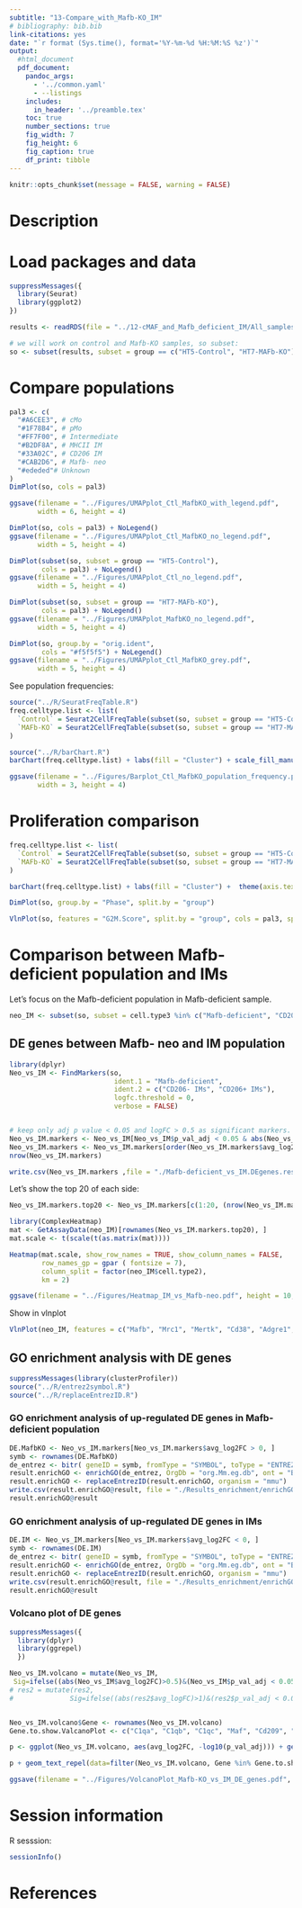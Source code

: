 ```yaml
---
subtitle: "13-Compare_with_Mafb-KO_IM"
# bibliography: bib.bib
link-citations: yes
date: "`r format (Sys.time(), format='%Y-%m-%d %H:%M:%S %z')`"
output: 
  #html_document
  pdf_document:
    pandoc_args:
      - '../common.yaml'
      - --listings
    includes:
      in_header: '../preamble.tex'
    toc: true
    number_sections: true
    fig_width: 7
    fig_height: 6
    fig_caption: true
    df_print: tibble
---
```


```r
knitr::opts_chunk$set(message = FALSE, warning = FALSE)
```

\newpage

# Description

# Load packages and data

```r
suppressMessages({
  library(Seurat)
  library(ggplot2)
})

results <- readRDS(file = "../12-cMAF_and_Mafb_deficient_IM/All_samples_Maf.seuratObject.Rds")

# we will work on control and Mafb-KO samples, so subset: 
so <- subset(results, subset = group == c("HT5-Control", "HT7-MAFb-KO"))
```

# Compare populations

```r
pal3 <- c(
  "#A6CEE3", # cMo
  "#1F78B4", # pMo
  "#FF7F00", # Intermediate
  "#B2DF8A", # MHCII IM
  "#33A02C", # CD206 IM
  "#CAB2D6", # Mafb- neo
  "#ededed"# Unknown
)
DimPlot(so, cols = pal3)
```

```r
ggsave(filename = "../Figures/UMAPplot_Ctl_MafbKO_with_legend.pdf", 
       width = 6, height = 4)
```

```r
DimPlot(so, cols = pal3) + NoLegend()
ggsave(filename = "../Figures/UMAPplot_Ctl_MafbKO_no_legend.pdf", 
       width = 5, height = 4)

DimPlot(subset(so, subset = group == "HT5-Control"), 
        cols = pal3) + NoLegend()
ggsave(filename = "../Figures/UMAPplot_Ctl_no_legend.pdf", 
       width = 5, height = 4)

DimPlot(subset(so, subset = group == "HT7-MAFb-KO"), 
        cols = pal3) + NoLegend()
ggsave(filename = "../Figures/UMAPplot_MafbKO_no_legend.pdf", 
       width = 5, height = 4)

DimPlot(so, group.by = "orig.ident",
        cols = "#f5f5f5") + NoLegend()
ggsave(filename = "../Figures/UMAPplot_Ctl_MafbKO_grey.pdf", 
       width = 5, height = 4)
```

See population frequencies:

```r
source("../R/SeuratFreqTable.R")
freq.celltype.list <- list(
  `Control` = Seurat2CellFreqTable(subset(so, subset = group == "HT5-Control"), slotName = "cell.type3"),  
  `MAFb-KO` = Seurat2CellFreqTable(subset(so, subset = group == "HT7-MAFb-KO"), slotName = "cell.type3") 
)

source("../R/barChart.R")
barChart(freq.celltype.list) + labs(fill = "Cluster") + scale_fill_manual(values = pal3) + theme(axis.text.x = element_text(angle = 90))
```

```r
ggsave(filename = "../Figures/Barplot_Ctl_MafbKO_population_frequency.pdf", 
       width = 3, height = 4)
```

# Proliferation comparison

```r
freq.celltype.list <- list(
  `Control` = Seurat2CellFreqTable(subset(so, subset = group == "HT5-Control"), slotName = "Phase"),  
  `MAFb-KO` = Seurat2CellFreqTable(subset(so, subset = group == "HT7-MAFb-KO"), slotName = "Phase") 
)

barChart(freq.celltype.list) + labs(fill = "Cluster") +  theme(axis.text.x = element_text(angle = 90))
```

```r
DimPlot(so, group.by = "Phase", split.by = "group")
```

```r
VlnPlot(so, features = "G2M.Score", split.by = "group", cols = pal3, split.plot = TRUE)
```

# Comparison between Mafb-deficient population and IMs

Let's focus on the Mafb-deficient population in Mafb-deficient sample.

```r
neo_IM <- subset(so, subset = cell.type3 %in% c("Mafb-deficient", "CD206- IMs", "CD206+ IMs"))
```

## DE genes between Mafb- neo and IM population

```r
library(dplyr)
Neo_vs_IM <- FindMarkers(so, 
                          ident.1 = "Mafb-deficient", 
                          ident.2 = c("CD206- IMs", "CD206+ IMs"), 
                          logfc.threshold = 0,
                          verbose = FALSE)


# keep only adj p value < 0.05 and logFC > 0.5 as significant markers. 
Neo_vs_IM.markers <- Neo_vs_IM[Neo_vs_IM$p_val_adj < 0.05 & abs(Neo_vs_IM$avg_log2FC) > 0.5, ]
Neo_vs_IM.markers <- Neo_vs_IM.markers[order(Neo_vs_IM.markers$avg_log2FC, decreasing = TRUE), ]
nrow(Neo_vs_IM.markers)
```

```r
write.csv(Neo_vs_IM.markers ,file = "./Mafb-deficient_vs_IM.DEgenes.results.csv", quote = FALSE)
```


Let's show the top 20 of each side: 

```r
Neo_vs_IM.markers.top20 <- Neo_vs_IM.markers[c(1:20, (nrow(Neo_vs_IM.markers)-19):(nrow(Neo_vs_IM.markers))), ]
```


```r
library(ComplexHeatmap)
mat <- GetAssayData(neo_IM)[rownames(Neo_vs_IM.markers.top20), ]
mat.scale <- t(scale(t(as.matrix(mat))))
```

```r
Heatmap(mat.scale, show_row_names = TRUE, show_column_names = FALSE, 
        row_names_gp = gpar ( fontsize = 7), 
        column_split = factor(neo_IM$cell.type2), 
        km = 2)
```


```r
ggsave(filename = "../Figures/Heatmap_IM_vs_Mafb-neo.pdf", height = 10, width = 8)
```

Show in vlnplot

```r
VlnPlot(neo_IM, features = c("Mafb", "Mrc1", "Mertk", "Cd38", "Adgre1", "C1qa", "Folr2", "Cd163"), group.by = "cell.type2", cols = c("#33A02C",  "#CAB2D6"))
```


## GO enrichment analysis with DE genes

```r
suppressMessages(library(clusterProfiler))
source("../R/entrez2symbol.R")
source("../R/replaceEntrezID.R")
```

### GO enrichment analysis of up-regulated DE genes in Mafb-deficient population

```r
DE.MafbKO <- Neo_vs_IM.markers[Neo_vs_IM.markers$avg_log2FC > 0, ]
symb <- rownames(DE.MafbKO)
de_entrez <- bitr( geneID = symb, fromType = "SYMBOL", toType = "ENTREZID", OrgDb = "org.Mm.eg.db", drop = TRUE ) $ ENTREZID
result.enrichGO <- enrichGO(de_entrez, OrgDb = "org.Mm.eg.db", ont = "BP")
result.enrichGO <- replaceEntrezID(result.enrichGO, organism = "mmu")
write.csv(result.enrichGO@result, file = "./Results_enrichment/enrichGO_DE_Mafb_KO_vsIM.csv")
result.enrichGO@result
```

### GO enrichment analysis of up-regulated DE genes in IMs

```r
DE.IM <- Neo_vs_IM.markers[Neo_vs_IM.markers$avg_log2FC < 0, ]
symb <- rownames(DE.IM)
de_entrez <- bitr( geneID = symb, fromType = "SYMBOL", toType = "ENTREZID", OrgDb = "org.Mm.eg.db", drop = TRUE ) $ ENTREZID
result.enrichGO <- enrichGO(de_entrez, OrgDb = "org.Mm.eg.db", ont = "BP")
result.enrichGO <- replaceEntrezID(result.enrichGO, organism = "mmu")
write.csv(result.enrichGO@result, file = "./Results_enrichment/enrichGO_DE_IM_vsMafbKO.csv")
result.enrichGO@result
```

### Volcano plot of DE genes

```r
suppressMessages({
  library(dplyr)
  library(ggrepel)
  })

Neo_vs_IM.volcano = mutate(Neo_vs_IM, 
 Sig=ifelse((abs(Neo_vs_IM$avg_log2FC)>0.5)&(Neo_vs_IM$p_val_adj < 0.05), "Sig", "n.s."))
# res2 = mutate(res2, 
#              Sig=ifelse((abs(res2$avg_logFC)>1)&(res2$p_val_adj < 0.01), "Sig", "n.s."))


Neo_vs_IM.volcano$Gene <- rownames(Neo_vs_IM.volcano)
Gene.to.show.ValcanoPlot <- c("C1qa", "C1qb", "C1qc", "Maf", "Cd209", "Mafb")
```


```r
p <- ggplot(Neo_vs_IM.volcano, aes(avg_log2FC, -log10(p_val_adj))) + geom_point(aes(col=Sig)) + scale_color_manual(values=c( "gray", "red")) 

p + geom_text_repel(data=filter(Neo_vs_IM.volcano, Gene %in% Gene.to.show.ValcanoPlot), aes(label=Gene), box.padding = 1) + xlim(c(-5, 5)) + theme_classic() + theme(panel.border = element_rect(colour = "black", fill = NA, size = 1)) + geom_hline(yintercept = -log10(0.01), linetype='dashed', col = 'grey') + geom_vline(xintercept = c(-0.5, 0.5),  linetype='dashed', col = 'grey')

```

```r
ggsave(filename = "../Figures/VolcanoPlot_Mafb-KO_vs_IM_DE_genes.pdf", height = 5, width = 6)
```

# Session information

R sesssion:

```r
sessionInfo()
```

# References
